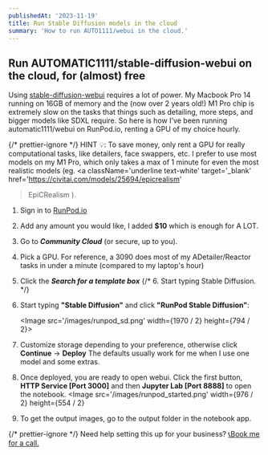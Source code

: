 ```yaml
---
publishedAt: '2023-11-19'
title: Run Stable Diffusion models in the cloud
summary: 'How to run AUTO1111/webui in the cloud.'
---
```


## Run AUTOMATIC1111/stable-diffusion-webui on the cloud, for (almost) free

Using <a className='underline text-white' href='https://github.com/AUTOMATIC1111/stable-diffusion-webui'> stable-diffusion-webui</a>
requires a lot of power. My Macbook Pro 14 running on 16GB of memory and the (now over 2 years old!)
M1 Pro chip is extremely slow on the tasks that things such as detailing, more steps,
and bigger models like SDXL require. So here is how I've been running automatic1111/webui
on RunPod.io, renting a GPU of my choice hourly.

{/* prettier-ignore */}
<Callout>
  HINT 💡: To save money, only rent a GPU for really computational tasks, like
  detailers, face swappers, etc. I prefer to use most models on my M1 Pro, which
  only takes a max of 1 minute for even the most realistic models (eg.
<a
    className='underline text-white'
    target='_blank'
    href='https://civitai.com/models/25694/epicrealism'
  > EpiCRealism </a>
  ).
</Callout>

1. Sign in to <a target='_blank' className='underline text-white' href='https://runpod.io?ref=nxzbt93a'>RunPod.io</a>
2. Add any amount you would like, I added **$10** which is enough for A LOT.
3. Go to **_Community Cloud_** (or secure, up to you).
4. Pick a GPU. For reference, a 3090 does most of my ADetailer/Reactor tasks in under a minute (compared to my laptop's hour)
5. Click the **_Search for a template box_**
   {/* 6. Start typing <CopyWord>Stable Diffusion</CopyWord>. */}
6. Start typing **"Stable Diffusion"** and click **"RunPod Stable Diffusion"**:

   <Image src='/images/runpod_sd.png' width={1970 / 2} height={794 / 2}></Image>

7. Customize storage depending to your preference, otherwise click **Continue** &rarr; **Deploy**
   The defaults usually work for me when I use one model and some extras.

8. Once deployed, you are ready to open webui. Click the first button, **HTTP Service [Port 3000]** and then **Jupyter Lab [Port 8888]** to open the notebook.
   <Image
     src='/images/runpod_started.png'
     width={976 / 2}
     height={554 / 2}
   ></Image>
9. To get the output images, go to the output folder in the notebook app.

{/* prettier-ignore */}
<Callout>
  Need help setting this up for your business? <a className='underline text-white' target='_blank' href='https://civitai.com/models/25694/epicrealism'>📞Book me for a call.</a>
</Callout>
